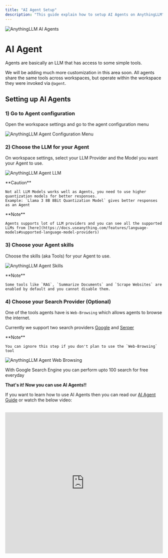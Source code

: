 ```yaml
---
title: "AI Agent Setup"
description: "This guide explain how to setup AI Agents on AnythingLLM"
---
```



<Image
  src="/images/anythingllm-setup/agent-configuration/header-image.png" 
  height={1080} 
  width={1920} 
  quality={100}
  alt="AnythingLLM AI Agents"
/>


# AI Agent
Agents are basically an LLM that has access to some simple tools. 

We will be adding much more customization in this area soon. All agents share the same tools across workspaces, but operate within the workspace they were invoked via `@agent`.


## Setting up AI Agents

### 1) Go to Agent configuration
Open the workspace settings and go to the agent configuration menu

<Image
  src="/images/anythingllm-setup/agent-configuration/configuration-menu.png" 
  height={1080} 
  width={1920} 
  quality={100}
  alt="AnythingLLM Agent Configuration Menu"
/>


### 2) Choose the LLM for your Agent
On workspace settings, select your LLM Provider and the Model you want your Agent to use.

<Image
  src="/images/anythingllm-setup/agent-configuration/llm.png" 
  height={1080} 
  width={1920} 
  quality={100}
  alt="AnythingLLM Agent LLM"
/>

<Callout type="error" emoji="️⚠️">
  **Caution**

    Not all LLM Models works well as Agents, you need to use higher quantization models for better responses.
    Example: `Llama 3 8B 8Bit Quantization Model` gives better responses as an Agent
</Callout>

<Callout type="info" emoji="️ℹ️">
  **Note**

    Agents supports lot of LLM providers and you can see all the supported LLMs from [here](https://docs.useanything.com/features/language-models#supported-language-model-providers)
</Callout>


### 3) Choose your Agent skills
Choose the skills (aka Tools) for your Agent to use.

<Image
  src="/images/anythingllm-setup/agent-configuration/tools.png" 
  height={1080} 
  width={1920} 
  quality={100}
  alt="AnythingLLM Agent Skills"
/>

<Callout type="info" emoji="️ℹ️">
  **Note**

    Some tools like `RAG`, `Summarize Documents` and `Scrape Websites` are enabled by default and you cannot disable them.
</Callout>


### 4) Choose your Search Provider (Optional)
One of the tools agents have is `Web-Browsing` which allows agents to browse the internet. 

Currently we support two search providers [Google](https://www.google.com/) and [Serper](https://serper.dev/)

<Callout type="info" emoji="️ℹ️">
  **Note**

    You can ignore this step if you don't plan to use the `Web-Browsing` tool
</Callout>

<Image
  src="/images/anythingllm-setup/agent-configuration/search.png" 
  height={1080} 
  width={1920} 
  quality={100}
  alt="AnythingLLM Agent Web Browsing"
/>

With Google Search Engine you can perform upto 100 search for free everyday

**That's it! Now you can use AI Agents!!**

If you want to learn how to use AI Agents then you can read our [AI Agent Guide](/guides/ai-agents) or watch the below video:

<br />

<iframe 
 width="100%" 
 height="450" 
 src="https://www.youtube.com/embed/4UFrVvy7VlA?si=TtWQ-Sg5fxytVsKI" 
 title="YouTube video player" 
 frameborder="0" 
 allow="accelerometer; autoplay; clipboard-write; encrypted-media; gyroscope; picture-in-picture; web-share" 
 referrerpolicy="strict-origin-when-cross-origin" 
 allowfullscreen>
</iframe>